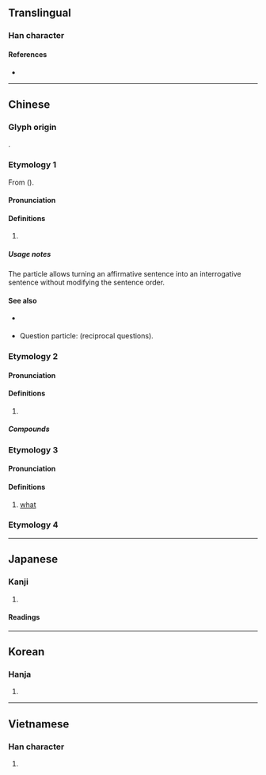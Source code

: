 {{also|吗}}
{{character info/new}}
==Translingual==

===Han character===
{{Han char|rn=30|rad=口|as=10|sn=13|four=61027|canj=RSQF|ids=⿰口馬}}

====References====
* {{Han ref|kx=0202.210|dkj=04065|dj=0425.020|hdz=10664.100|uh=55CE|ud=21966|bh=B6DC|bd=46812}}

----

==Chinese==
{{zh-forms|s=吗}}

===Glyph origin===
{{Han etym}}
{{Han compound|口|馬|ls=psc|c1=s|c2=p|t1=mouth; colloquial|no_och2=1}}.

===Etymology 1===
From {{och-l|無|not}} ({{zh-ref|Schuessler, 2007}}).

====Pronunciation====
{{zh-pron
|m=ma
|c=maa1,maa3
|mn=ml:ma/ml:--ma
|ma=y
|cat=part
}}

====Definitions====
{{zh-hanzi}}

# {{n-g|Final interrogative particle, forming yes/no questions.}}
#: {{zh-x|你 喜歡 嗎？|Do you like it?}}

=====Usage notes=====
The particle {{lang|zh|嗎}} allows turning an affirmative sentence into an interrogative sentence without modifying the sentence order.
: {{zh-x|他 喜歡。|He likes it.}}
: {{zh-x|他 喜歡 嗎？|Does he like it?}}

====See also====
* {{qualifier|Wu}} {{zh-l|*𠲎}}
* Question particle: {{zh-l|呢}} (reciprocal questions).

===Etymology 2===

====Pronunciation====
{{zh-pron
|m=mǎ
|c=maa5,maa1
|h=pfs=mâ/mà/mò
|mn=mô͘
|ma=y
|cat=n
}}

====Definitions====
{{zh-hanzi}}

# {{non-gloss definition|Used as a phonetic character.}}
#: {{zh-x|嗎{mǎ}啡|morphine}}
#: {{zh-x|嗎{mǎ}哪|manna}}

=====Compounds=====
{{zh-der|嗎啉|嗎啡中毒|嗎啡|嗎啡針|嗎呼|嗎兒|嗎呢|百嗎兒}}
===Etymology 3===

====Pronunciation====
{{zh-pron
|m=má
|cat=pron
}}

====Definitions====
{{zh-hanzi}}

# [[what]]
===Etymology 4===
{{zh-see|罵|v}}
{{zh-cat|Beginning}}

{{cln|zh|interrogative particles}}

----

==Japanese==

===Kanji===
{{ja-kanji|rs=口10}}

# {{defn|lang=ja|sort=口10}}

====Readings====
{{ja-readings
|goon=[[ま]] (ma)
|kanon=[[ま]] (ma)
|kanyoon=[[ば]] (ba)}}

----

==Korean==

===Hanja===
{{ko-hanja|hangeul=마}}

# {{defn|lang=ko|sort=口10}}

----

==Vietnamese==

===Han character===
{{vi-hantu|[[mửa]], [[ma]], [[mớ]], [[mạ]], [[mắng]], [[mỉa]], [[mứa]], [[mựa]]|rs=口10}}

# {{defn|lang=vi|sort=口10}}